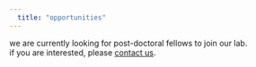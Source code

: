 ```yaml
---
  title: "opportunities"
---
```

  
<!-- ### interested in joining makLab? -->

we are currently looking for post-doctoral fellows to join our lab. <br>
if you are interested, please [contact us](mailto:makLab@cumc.columbia.edu).

  